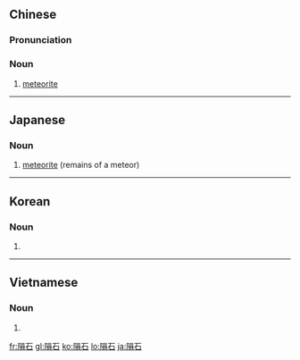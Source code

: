 {{also|陨石}}
==Chinese==
{{zh-forms|s=陨石}}

===Pronunciation===
{{zh-pron
|m=yǔnshí
|c=wan5 sek6
|mn=qz:ún-si̍t/tw,xm,zz:ún-se̍k/qz,xm,zz:ún-chio̍h
|cat=n
}}

===Noun===
{{zh-noun}}

# [[meteorite]]

{{zh-cat|Astronomy}}

----

==Japanese==
{{ja-kanjitab|いん|せき|yomi=o}}

===Noun===
{{ja-noun|いんせき}}

# {{lb|ja|astronomy|sort=いんせき}} [[meteorite]] (remains of a meteor)

----

==Korean==
{{ko-hanjatab}}

===Noun===
{{ko-noun|hj|hangeul=운석}}

# {{hanja form of|운석|[[meteorite]]}}

----

==Vietnamese==
{{vi-hantutab}}

===Noun===
{{vi-hantu}}

# {{han tu form of|vẫn thạch|[[meteorite]]}}

[[fr:隕石]]
[[gl:隕石]]
[[ko:隕石]]
[[lo:隕石]]
[[ja:隕石]]